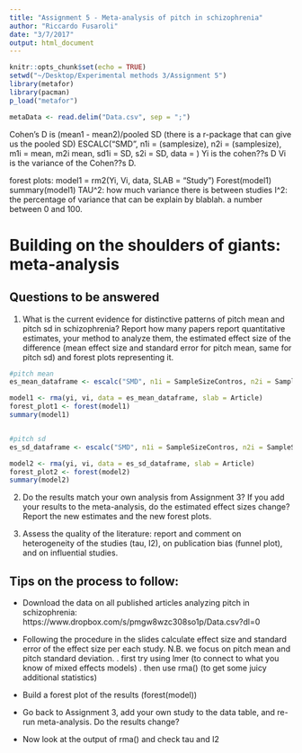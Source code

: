 ```yaml
---
title: "Assignment 5 - Meta-analysis of pitch in schizophrenia"
author: "Riccardo Fusaroli"
date: "3/7/2017"
output: html_document
---
```


```r
knitr::opts_chunk$set(echo = TRUE)
setwd("~/Desktop/Experimental methods 3/Assignment 5")
library(metafor)
library(pacman)
p_load("metafor")

metaData <- read.delim("Data.csv", sep = ";")
```

Cohen's D is (mean1 - mean2)/pooled SD (there is a r-package that can give us the pooled SD)
ESCALC("SMD", n1i = (samplesize), n2i = (samplesize), m1i = mean, m2i mean, sd1i = SD, s2i = SD, data = ) Yi is the cohen??s D Vi is the variance of the Cohen??s D.

forest plots: 
model1 = rm2(Yi, Vi, data, SLAB = "Study")
Forest(model1)
summary(model1)
  TAU^2: how much variance there is between studies
  I^2: the percentage of variance that can be explain by blablah. a number between 0 and 100.

# Building on the shoulders of giants: meta-analysis

## Questions to be answered

1. What is the current evidence for distinctive patterns of pitch mean and pitch sd in schizophrenia? Report how many papers report quantitative estimates, your method to analyze them, the estimated effect size of the difference (mean effect size and standard error for pitch mean, same for pitch sd) and forest plots representing it. 

```r

#pitch mean
es_mean_dataframe <- escalc("SMD", n1i = SampleSizeContros, n2i = SampleSizeSchizo, m1i = PitchMeanControls, m2i = PitchMeanSchizo, sd1i = PitchMeanControlsSD, sd2i = PitchMeanSchizoSD, data = metaData)

model1 <- rma(yi, vi, data = es_mean_dataframe, slab = Article)
forest_plot1 <- forest(model1)
summary(model1)


#pitch sd
es_sd_dataframe <- escalc("SMD", n1i = SampleSizeContros, n2i = SampleSizeSchizo, m1i = PitchSDControls, m2i = PitchSDSchizo, sd1i = PitchSDControlsSD, sd2i = PitchSDSchizoSD, data = metaData)

model2 <- rma(yi, vi, data = es_sd_dataframe, slab = Article)
forest_plot2 <- forest(model2)
summary(model2)
```

2. Do the results match your own analysis from Assignment 3? If you add your results to the meta-analysis, do the estimated effect sizes change? Report the new estimates and the new forest plots.

3. Assess the quality of the literature: report and comment on heterogeneity of the studies (tau, I2), on publication bias (funnel plot), and on influential studies.

## Tips on the process to follow:

- Download the data on all published articles analyzing pitch in schizophrenia: https://www.dropbox.com/s/pmgw8wzc308so1p/Data.csv?dl=0
- Following the procedure in the slides calculate effect size and standard error of the effect size per each study. N.B. we focus on pitch mean and pitch standard deviation.
 . first try using lmer (to connect to what you know of mixed effects models)
 . then use rma() (to get some juicy additional statistics)

- Build a forest plot of the results (forest(model))
 
- Go back to Assignment 3, add your own study to the data table, and re-run meta-analysis. Do the results change?

- Now look at the output of rma() and check tau and I2
